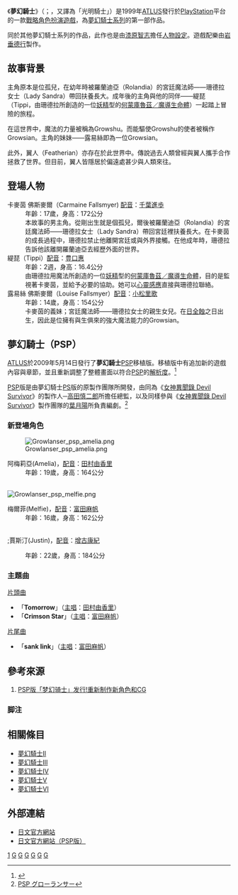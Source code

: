 {{otheruses|subject=一部日本动漫游戏|other=一部同名音乐剧情片|武士英魂}}
{{Distinguish|梦幻骑士（天津风云）|夢幻騎士演唱樂團}}
{{Pathnav|夢幻騎士系列}}

{{Infobox animanga/Headerofja
|title= 夢幻騎士
|image= Growlanser_playstation.jpg
|size= 
|caption= 
|japanese= グローランサー
|english= GROWLANSER
|kana= 
|romaji= Gurōransā
|genre= [[戰略角色扮演遊戲|戰略角色扮演遊戲]]
}}
{{Infobox animanga/Game
|標題=
|類型=
|使用平台=[[PlayStation|PlayStation]]
|最低配備=
|推薦配備=
|遊戲引擎=
|修正檔=
|最新版本=
|開發團隊=[[Career_Soft|Career Soft]]
|代理商=[[ATLUS|ATLUS]]
|製作人=[[高田慎二郎|高田慎二郎]]
|監製=
|腳本=[[葉月陽|葉月陽]]
|人物設定=[[漆原智志|漆原智志]]
|音樂=[[岩垂德行|岩垂德行]]
|媒體=
|遊戲人數=1人
|發售日={{JPN}} 1999年11月25日
|啟用時期=
|售價=
|銷售數量=
|對象年齡=
|周邊界面=
|內容圖片=
|名字變更=
|結局數=
|記錄檔數=
|記錄檔容量=
|快速記錄=
|快速讀取=
|繼續遊戲=
|畫面尺寸=
|全螢幕表示模式=
|音樂形式=
|角色配音=
|訊息回顧=
|CG模式=
|音樂模式=
|回憶模式=
|訊息略過=
|自動模式=
|其他=
}}
{{Infobox animanga/Footerofja}}

《'''夢幻騎士'''》（{{lang-ja|グローランサー}}；{{lang-en|GROWLANSER}}，又譯為「光明騎士」）是1999年[[ATLUS|ATLUS]]發行於[[PlayStation|PlayStation]]平台的一款[[戰略角色扮演遊戲|戰略角色扮演遊戲]]，為[[夢幻騎士系列|夢幻騎士系列]]的第一部作品。

同於其他夢幻騎士系列的作品，此作也是由[[漆原智志|漆原智志]]擔任[[人物設定|人物設定]]。遊戲配樂由[[岩垂德行|岩垂德行]]製作。

== 故事背景 ==
主角原本是位孤兒，在幼年時被羅蘭迪亞（Rolandia）的宮廷魔法師——珊德拉女士（Lady Sandra）帶回扶養長大。成年後的主角與他的同伴——緹琵（Tippi，由珊德拉所創造的一位[[妖精|妖精]]型的[[何蒙庫魯茲|何蒙庫魯茲／魔導生命體]]）一起踏上冒險的旅程。

在這世界中，魔法的力量被稱為Growshu。而能驅使Growshu的使者被稱作Growsian。主角的妹妹——露易絲即為一位Growsian。

此外，翼人（Featherian）亦存在於此世界中。傳說過去人類曾經與翼人攜手合作拯救了世界。但目前，翼人皆隱居於偏遠處甚少與人類來往。

== 登場人物 ==
;卡麥茵 佛斯麥爾（Carmaine Fallsmyer) [[配音|配音]]：[[千葉進歩|千葉進歩]]
:年齡：17歲，身高：172公分
:本故事的男主角。從剛出生就是個孤兒，爾後被羅蘭迪亞（Rolandia）的宮廷魔法師——珊德拉女士（Lady Sandra）帶回宮廷裡扶養長大。在卡麥茵的成長過程中，珊德拉禁止他離開宮廷或與外界接觸。在他成年時，珊德拉告訴他該離開羅蘭迪亞去經歷外面的世界。
;緹琵（Tippi）[[配音|配音]]：[[豊口惠|豊口惠]]
:年齡：2週，身高：16.4公分
:由珊德拉用魔法所創造的一位[[妖精|妖精]]型的[[何蒙庫魯茲|何蒙庫魯茲／魔導生命體]]，目的是監視著卡麥茵，並給予必要的協助。她可以[[心靈感應|心靈感應]]直接與珊德拉聯絡。
;露易絲 佛斯麥爾（Louise Fallsmyer）[[配音|配音]]：[[小松里歌|小松里歌]]
:年齡：14歲，身高：154公分
:卡麥茵的義妹；宮廷魔法師——珊德拉女士的親生女兒。在[[日全蝕|日全蝕]]之日出生，因此是位擁有與生俱來的強大魔法能力的Growsian。

== 夢幻騎士（PSP） ==
{{Infobox animanga/Headerofja
|title= 夢幻騎士（PSP） 
|image=  Growlanser_psp.png
|size= 
|caption= 夢幻騎士PSP版遊戲封面
|japanese= グローランサー
|english= GROWLANSER
|kana= 
|romaji= Gurōransā
|genre= [[戰略角色扮演遊戲|戰略角色扮演遊戲]]
}}
{{Infobox animanga/Game
|標題=
|類型=
|使用平台=[[PlayStation_Portable|PlayStationPortable]]
|最低配備=
|推薦配備=
|遊戲引擎=
|修正檔=
|最新版本=
|開發團隊=[[ATLUS|ATLUS]]
|代理商=[[ATLUS|ATLUS]]
|製作人=
|監製=
|腳本=
|人物設定=
|音樂=
|媒體=
|遊戲人數=1人
|發售日={{JPN}} 2009年5月14日<ref>{{Cite web |url=http://gl.atlusnet.jp/product/index.html |title=グローランサー公式サイト |access-date=2010-03-26 |archive-date=2016-04-21 |archive-url=https://web.archive.org/web/20160421070155/http://gl.atlusnet.jp/product/index.html }}</ref>
|啟用時期=
|售價=
|銷售數量=
|對象年齡=
|周邊界面=
|內容圖片=
|名字變更=
|結局數=
|記錄檔數=
|記錄檔容量=
|快速記錄=
|快速讀取=
|繼續遊戲=
|畫面尺寸=
|全螢幕表示模式=
|音樂形式=
|角色配音=
|訊息回顧=
|CG模式=
|音樂模式=
|回憶模式=
|訊息略過=
|自動模式=
|其他=
}}
{{Infobox animanga/Footerofja}}

[[ATLUS|ATLUS]]於2009年5月14日發行了'''夢幻騎士'''[[PSP|PSP]]移植版。移植版中有追加新的遊戲內容與章節，並且重新調整了整體畫面以符合[[PSP|PSP]]的[[解析度|解析度]]。<ref>{{Cite web |url=http://gnn.gamer.com.tw/2/35002.html |title=《光明騎士》人氣初代作強化移植新登場 追加新章節與新角色  |access-date=2010-03-26 |archive-date=2019-06-09 |archive-url=https://web.archive.org/web/20190609155359/https://gnn.gamer.com.tw/2/35002.html |dead-url=no }}</ref>

[[PSP|PSP]]版是由夢幻騎士[[PlayStation|PS]]版的原製作團隊所開發，由同為《[[女神異聞錄_Devil_Survivor|女神異聞錄 Devil Survivor]]》的製作人─[[高田慎二郎|高田慎二郎]]所擔任總監，以及同樣參與《[[女神異聞錄_Devil_Survivor|女神異聞錄 Devil Survivor]]》製作團隊的[[葉月陽|葉月陽]]所負責編劇。<ref>[http://www.atlusnet.jp/catalog/detail/275 PSP グローランサー ]{{Dead link}}</ref>

=== 新登場角色 ===
[[File:Growlanser_psp_amelia.png|left]]
;阿梅莉亞(Amelia)，[[配音|配音]]：[[田村由香里|田村由香里]]
:年齡：19歲，身高：164公分
<br/>
[[File:Growlanser_psp_melfie.png|left]]
;梅爾菲(Melfie)，[[配音|配音]]：[[富田麻帆|富田麻帆]]
:年齡：16歲，身高：162公分
<br/>
;賈斯汀(Justin)，[[配音|配音]]：[[增古康紀|增古康紀]]
:年齡：22歲，身高：184公分

=== 主題曲 ===
;[[片頭曲|片頭曲]]
*「'''Tomorrow'''」（[[主唱|主唱]]：[[田村由香里|田村由香里]]）
*「'''Crimson Star'''」（[[主唱|主唱]]：[[富田麻帆|富田麻帆]]）
;[[片尾曲|片尾曲]]
*「'''sank link'''」（[[主唱|主唱]]：[[富田麻帆|富田麻帆]]）

== 參考來源 ==
{{ReflistH}}
#[http://akiba.kakaku.com/hobby/0905/14/210000.php PSP版「梦幻骑士」发行!重新制作新角色和CG] {{Wayback|url=http://akiba.kakaku.com/hobby/0905/14/210000.php |date=20110523233329 }}

=== 脚注 ===
{{reflist|1}}

== 相關條目 ==
*[[夢幻騎士II|夢幻騎士II]]
*[[夢幻騎士III|夢幻騎士III]]
*[[夢幻騎士IV|夢幻騎士IV]]
*[[夢幻騎士V|夢幻騎士V]]
*[[夢幻騎士VI|夢幻騎士VI]]

== 外部連結 ==
* [https://web.archive.org/web/20080222005757/http://www.atlus.co.jp/cs/game/pstation2/gl4/cts01_top.html 日文官方網站]
* [http://gl.atlusnet.jp/product/index.html 日文官方網站（PSP版）] {{Wayback|url=http://gl.atlusnet.jp/product/index.html |date=20160421070155 }}

{{Growlanser系列}}


[[Category:夢幻騎士系列|1]]
[[Category:戰略角色扮演遊戲|G]]
[[Category:PlayStation_(游戏机)游戏|G]]
[[Category:PlayStation_Portable游戏|G]]
[[Category:1999年电子游戏|G]]
[[Category:2009年电子游戏|G]]
[[Category:日本独占电子游戏|G]]
